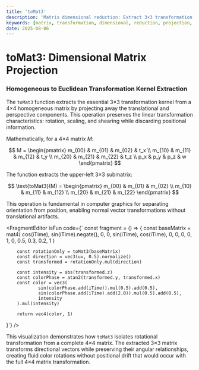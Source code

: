 ```yaml
---
title: 'toMat3'
description: 'Matrix dimensional reduction: Extract 3×3 transformation core from 4×4 homogeneous matrix'
keywords: [matrix, transformation, dimensional, reduction, projection, homogeneous]
date: 2025-08-06
---
```



# toMat3: Dimensional Matrix Projection

### Homogeneous to Euclidean Transformation Kernel Extraction

The `toMat3` function extracts the essential 3×3 transformation kernel from a 4×4 homogeneous matrix by projecting away the translational and perspective components. This operation preserves the linear transformation characteristics: rotation, scaling, and shearing while discarding positional information.

Mathematically, for a 4×4 matrix $M$:

$$
M = \begin{pmatrix}
m_{00} & m_{01} & m_{02} & t_x \\
m_{10} & m_{11} & m_{12} & t_y \\
m_{20} & m_{21} & m_{22} & t_z \\
p_x & p_y & p_z & w
\end{pmatrix}
$$

The function extracts the upper-left 3×3 submatrix:

$$
\text{toMat3}(M) = \begin{pmatrix}
m_{00} & m_{01} & m_{02} \\
m_{10} & m_{11} & m_{12} \\
m_{20} & m_{21} & m_{22}
\end{pmatrix}
$$

This operation is fundamental in computer graphics for separating orientation from position, enabling normal vector transformations without translational artifacts.

<FragmentEditor
        isFun
        code={`
const fragment = () => {
        const baseMatrix = mat4(
                cos(iTime), sin(iTime).negate(), 0, 0,
                sin(iTime), cos(iTime), 0, 0,
                0, 0, 1, 0,
                0.5, 0.3, 0.2, 1
        )
        
        const rotationOnly = toMat3(baseMatrix)
        const direction = vec3(uv, 0.5).normalize()
        const transformed = rotationOnly.mul(direction)
        
        const intensity = abs(transformed.z)
        const colorPhase = atan2(transformed.y, transformed.x)
        const color = vec3(
                sin(colorPhase.add(iTime)).mul(0.5).add(0.5),
                sin(colorPhase.add(iTime).add(2.0)).mul(0.5).add(0.5),
                intensity
        ).mul(intensity)
        
        return vec4(color, 1)
}`}
/>

This visualization demonstrates how `toMat3` isolates rotational transformation from a complete 4×4 matrix. The extracted 3×3 matrix transforms directional vectors while preserving their angular relationships, creating fluid color rotations without positional drift that would occur with the full 4×4 matrix transformation.

